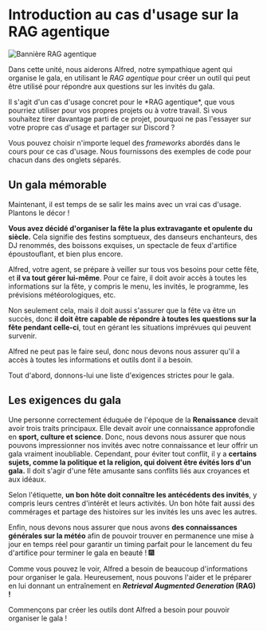# Introduction au cas d'usage sur la RAG agentique

![Bannière RAG agentique](https://huggingface.co/datasets/agents-course/course-images/resolve/main/en/unit3/agentic-rag/thumbnail.jpg)

Dans cette unité, nous aiderons Alfred, notre sympathique agent qui organise le gala, en utilisant le *RAG agentique* pour créer un outil qui peut être utilisé pour répondre aux questions sur les invités du gala.

<Tip>
Il s'agit d'un cas d'usage concret pour le *RAG agentique*, que vous pourriez utiliser pour vos propres projets ou à votre travail. Si vous souhaitez tirer davantage parti de ce projet, pourquoi ne pas l'essayer sur votre propre cas d'usage et partager sur Discord ?
</Tip>

Vous pouvez choisir n'importe lequel des *frameworks* abordés dans le cours pour ce cas d'usage. Nous fournissons des exemples de code pour chacun dans des onglets séparés.

## Un gala mémorable

Maintenant, il est temps de se salir les mains avec un vrai cas d'usage. Plantons le décor !

**Vous avez décidé d'organiser la fête la plus extravagante et opulente du siècle.** Cela signifie des festins somptueux, des danseurs enchanteurs, des DJ renommés, des boissons exquises, un spectacle de feux d'artifice époustouflant, et bien plus encore.

Alfred, votre agent, se prépare à veiller sur tous vos besoins pour cette fête, et **il va tout gérer lui-même**. Pour ce faire, il doit avoir accès à toutes les informations sur la fête, y compris le menu, les invités, le programme, les prévisions météorologiques, etc.

Non seulement cela, mais il doit aussi s'assurer que la fête va être un succès, donc **il doit être capable de répondre à toutes les questions sur la fête pendant celle-ci**, tout en gérant les situations imprévues qui peuvent survenir.

Alfred ne peut pas le faire seul, donc nous devons nous assurer qu'il a accès à toutes les informations et outils dont il a besoin.

Tout d'abord, donnons-lui une liste d'exigences strictes pour le gala.

## Les exigences du gala

Une personne correctement éduquée de l'époque de la **Renaissance** devait avoir trois traits principaux.
Elle devait avoir une connaissance approfondie en **sport, culture et science**. Donc, nous devons nous assurer que nous pouvons impressionner nos invités avec notre connaissance et leur offrir un gala vraiment inoubliable.
Cependant, pour éviter tout conflit, il y a **certains sujets, comme la politique et la religion, qui doivent être évités lors d'un gala.** Il doit s'agir d'une fête amusante sans conflits liés aux croyances et aux idéaux.

Selon l'étiquette, **un bon hôte doit connaître les antécédents des invités**, y compris leurs centres d'intérêt et leurs activités. Un bon hôte fait aussi des commérages et partage des histoires sur les invités les uns avec les autres.

Enfin, nous devons nous assurer que nous avons **des connaissances générales sur la météo** afin de pouvoir trouver en permanence une mise à jour en temps réel pour garantir un timing parfait pour le lancement du feu d'artifice pour terminer le gala en beauté ! 🎆

Comme vous pouvez le voir, Alfred a besoin de beaucoup d'informations pour organiser le gala.
Heureusement, nous pouvons l'aider et le préparer en lui donnant un entraînement en ***Retrieval Augmented Generation* (RAG) !**

Commençons par créer les outils dont Alfred a besoin pour pouvoir organiser le gala !